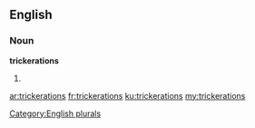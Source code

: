 ==English==

===Noun===
'''trickerations'''

# {{plural of|[[trickeration]]}}

[[Category:English plurals]]

[[ar:trickerations]]
[[fr:trickerations]]
[[ku:trickerations]]
[[my:trickerations]]